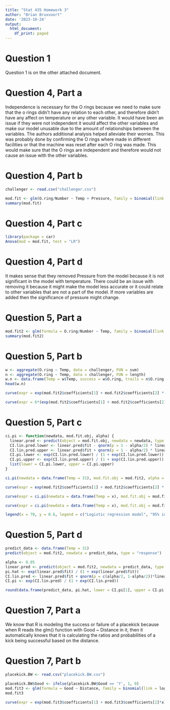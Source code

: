 ---
title: "Stat 435 Homework 3"
author: "Brian Bruxvoort"
date: '2023-10-24'
output:
  html_document:
    df_print: paged
---

# Question 1
Question 1 is on the other attached document.

# Question 4, Part a
Independence is necessary for the O rings because we need to make sure that the o rings didn't have any relation to each other, and therefore didn't have any affect on temperature or any other variable. It would have been an issue if they were not independent it would affect the other variables and make our model unusable due to the amount of relationships between the variables. The authors additional analysis helped alleviate their worries. This was probably done by confirming the O rings where made in different facilities or that the machine was reset after each O ring was made. This would make sure that the O rings are independent and therefore would not cause an issue with the other variables.

# Question 4, Part b
```{r}
challenger <- read.csv("challenger.csv")
```

```{r}
mod.fit <- glm(O.ring/Number ~ Temp + Pressure, family = binomial(link = logit), data = challenger, weights=Number)
summary(mod.fit)
```



# Question 4, Part c
```{r, message=FALSE, warning=FALSE}
library(package = car)
Anova(mod = mod.fit, test = "LR")
```

# Question 4, Part d
It makes sense that they removed Pressure from the model because it is not significant in the model with temperature. There could be an issue with removing it because it might make the model less accurate or it could relate to other variables that are not a part of the model. If more variables are added then the significance of pressure might change.


# Question 5, Part a
```{r}
mod.fit2 <- glm(formula = O.ring/Number ~ Temp, family = binomial(link = logit), data = challenger, weights = Number)
summary(mod.fit2)
```

# Question 5, Part b
```{r}
w <- aggregate(O.ring ~ Temp, data = challenger, FUN = sum)
n <- aggregate(O.ring ~ Temp, data = challenger, FUN = length)
w.n <- data.frame(Temp = w$Temp, success = w$O.ring, trails = n$O.ring, proportion = round(w$O.ring/n$O.ring, 4))
head(w.n)
```


```{r}
curve(expr = exp(mod.fit2$coefficients[1] + mod.fit2$coefficients[2] * x) / (1 + exp(mod.fit2$coefficients[1] + mod.fit2$coefficients[2] * x)), col = "red" , xlim = c(31, 81), ylab = expression(hat(pi)), xlab = "Temp", main = "Estimated probability of Failure vs Temp", panel.first = grid())

curve(expr = 6*(exp(mod.fit2$coefficients[1] + mod.fit2$coefficients[2] * x) / (1 + exp(mod.fit2$coefficients[1] + mod.fit2$coefficients[2] * x))), col = "blue" , xlim = c(31, 81), ylab = "Expected Number of Failures", xlab = "Temp", main = "Expected Number of Failures vs Temp", panel.first = grid())
```

# Question 5, Part c
```{r}
ci.pi <- function(newdata, mod.fit.obj, alpha) {
  linear.pred <- predict(object = mod.fit.obj, newdata = newdata, type = "link", se = TRUE)
  CI.lin.pred.lower <- linear.pred$fit - qnorm(p = 1 - alpha/2) * linear.pred$se
  CI.lin.pred.upper <- linear.pred$fit + qnorm(p = 1 - alpha/2) * linear.pred$se
  CI.pi.lower <- exp(CI.lin.pred.lower) / (1 + exp(CI.lin.pred.lower))
  CI.pi.upper <- exp(CI.lin.pred.upper) / (1 + exp(CI.lin.pred.upper))
  list(lower = CI.pi.lower, upper = CI.pi.upper)
}

ci.pi(newdata = data.frame(Temp = 31), mod.fit.obj = mod.fit2, alpha = 0.05)

curve(expr = exp(mod.fit2$coefficients[1] + mod.fit2$coefficients[2] * x) / (1 + exp(mod.fit2$coefficients[1] + mod.fit2$coefficients[2] * x)), col = "red" , xlim = c(31, 81), ylab = expression(hat(pi)), xlab = "Temp", main = "Estimated probability of Failure vs Temp", panel.first = grid())

curve(expr = ci.pi(newdata = data.frame(Temp = x), mod.fit.obj = mod.fit2, alpha = 0.05)$lower, col = "blue", lty = "dotdash", add = TRUE, xlim = c(31, 81))

curve(expr = ci.pi(newdata = data.frame(Temp = x), mod.fit.obj = mod.fit2, alpha = 0.05)$upper, col = "blue", lty = "dotdash", add = TRUE, xlim = c(31, 81))

legend(x = 70, y = 0.6, legend = c("Logistic regression model", "95% individual C.I."), lty = c("solid", "dotdash"), col = c("red", "blue"), bty = "n")
```


# Question 5, Part d
```{r}
predict_data <- data.frame(Temp = 31)
predict(object = mod.fit2, newdata = predict_data, type = "response")
```

```{r}
alpha <- 0.05
linear.pred <- predict(object = mod.fit2, newdata = predict_data, type = "link", se = TRUE)
pi.hat <- exp(linear.pred$fit) / (1 + exp(linear.pred$fit))
CI.lin.pred <- linear.pred$fit + qnorm(p = c(alpha/2, 1-alpha/2))*linear.pred$se
CI.pi <- exp(CI.lin.pred) / (1 + exp(CI.lin.pred))

round(data.frame(predict_data, pi.hat, lower = CI.pi[1], upper = CI.pi[2]), 4)
```

# Question 7, Part a
We know that R is modeling the success or failure of a placekick because when R reads the glm() function with Good ~ Distance in it, then it automatically knows that it is calculating the ratios and probabilities of a kick being successful based on the distance.

# Question 7, Part b
```{r}
placekick.BW <- read.csv("placekick.BW.csv")
```

```{r}
placekick.BW$Good <- ifelse(placekick.BW$Good == 'Y', 1, 0)
mod.fit3 <- glm(formula = Good ~ Distance, family = binomial(link = logit), data = placekick.BW)
mod.fit3
```

```{r}
curve(expr = exp(mod.fit3$coefficients[1] + mod.fit3$coefficients[2]*x) / (1 + exp(mod.fit3$coefficients[1] + mod.fit3$coefficients[2]*x)), col = "red", xlim = c(18, 66), ylab = expression(hat(pi)), xlab = "Distance", main = "Estimated Probability of Success for a Placekick")
```

